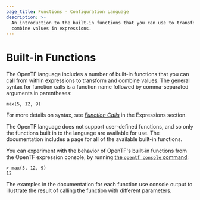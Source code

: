 ```yaml
---
page_title: Functions - Configuration Language
description: >-
  An introduction to the built-in functions that you can use to transform and
  combine values in expressions.
---
```


# Built-in Functions

The OpenTF language includes a number of built-in functions that you can
call from within expressions to transform and combine values. The general
syntax for function calls is a function name followed by comma-separated
arguments in parentheses:

```hcl
max(5, 12, 9)
```

For more details on syntax, see
[_Function Calls_](/docs/language/expressions/function-calls)
in the Expressions section.

The OpenTF language does not support user-defined functions, and so only
the functions built in to the language are available for use. The documentation includes a page for all of the available built-in functions.

You can experiment with the behavior of OpenTF's built-in functions from
the OpenTF expression console, by running
[the `opentf console` command](/docs/cli/commands/console):

```
> max(5, 12, 9)
12
```

The examples in the documentation for each function use console output to
illustrate the result of calling the function with different parameters.
